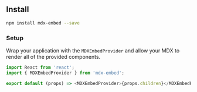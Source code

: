 
<Meta title="Install" />

## Install

```sh
npm install mdx-embed --save
```

### Setup

Wrap your application with the `MDXEmbedProvider` and allow your MDX to render all of the provided components.

```javascript
import React from 'react';
import { MDXEmbedProvider } from 'mdx-embed';

export default (props) => <MDXEmbedProvider>{props.children}</MDXEmbedProvider>;
```
